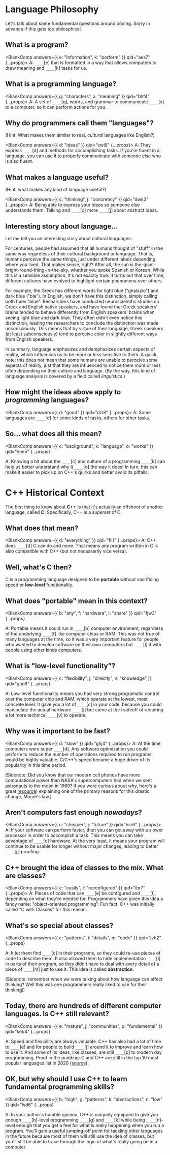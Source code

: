 
# Language Philosophy

Let's talk about some fundamental questions around coding. Sorry
in advance if this gets too philosphical.

## What is a program?

<BlankComp answers={{ e: "Information", k: "perform" }} qid="aes7" {...props}>
  A: `____`[e] that is formatted in a way that allows computers to draw meaning
  and `____`[k] tasks for us.
</BlankComp>

## What is a programming language?

<BlankComp answers={{ g: "characters", x: "meaning" }} qid="bhf4" {...props}>
  A: A set of `____`[g], words, and grammar to communicate `____`[x] to a
  computer, so it can perform actions for you.
</BlankComp>

## Why do programmers call them "languages"?

(Hint: What makes them similar to real, _cultural_ languages like English?)

<BlankComp answers={{ d: "ideas" }} qid="cwi9" {...props}>
  A: They express `____`[d] and methods for accomplishing tasks. If you're
  fluent in a language, you can use it to properly communicate with someone else
  who is also fluent.
</BlankComp>

## What makes a language useful?

(Hint: what makes any kind of language useful?)

<BlankComp answers={{ c: "thinking", j: "concretely" }} qid="dwk3" {...props}>
  A: Being able to express your ideas so someone else understands them. Talking
  and `____`[c] more `____`[j] about abstract ideas.
</BlankComp>

## Interesting story about language...

Let me tell you an interesting story about cultural languages:

For centuries, people had assumed that all humans thought of
"stuff" in the same way regardless of their cultural background
or language. That is, humans perceive the same things, just
under different labels depending where you lived. That makes
sense, right? After all, the sun is
the-giant-bright-round-thing-in-the-sky, whether you spoke
Spanish or Korean. While this is a sensible assumption, it's not
exactly true. It turns out that over time, different cultures
have evolved to highlight certain phenomena over others.

For example, the Greek has different words for light blue ("ghalazio") and dark
blue ("ble"). In English, we don't have this distinction, simply calling both
hues "blue". Researchers have conducted neuroscientific studies on Greek and
English native speakers, and have found that Greek speakers' brains tended to
behave differently from English speakers' brains when seeing light blue and dark
blue. They often didn't even notice this distinction, leading the researchers to
conclude the distinction was made unconsciously. This means that by virtue of
their language, Greek speakers (at least subconsciously) tend to perceive color
in slightly different ways from English speakers.

In summary, language emphasizes and demphasizes certain aspects of reality,
which influences us to be more or less sensitive to them. A quick note: this
does not mean that some humans are unable to perceive some aspects of reality,
just that they are influenced to notice them more or less often depending on
their culture and language. (By the way, this kind of language analysis is
covered by a field called _linguistics_.)

## How might the ideas above apply to _programming_ languages?

<BlankComp answers={{ d: "good" }} qid="dzi8" {...props}>
  A: Some languages are `____`[d] for some kinds of tasks, others for other
  tasks.
</BlankComp>

## So... what does all this mean?

<BlankComp
  answers={{ c: "background", k: "language", o: "works" }}
  qid="ene5"
  {...props}
>
  A: Knowing a bit about the `____`[c] and culture of a programming `____`[k]
  can help us better understand why it `____`[o] the way it does! In turn, this
  can make it easier to pick up on C++'s quirks and better avoid its pitfalls.
</BlankComp>

# C++ Historical Context

The first thing to know about **C++** is that it's actually an
offshoot of another language, called **C**. Specifically, C++ is a _superset_ of C.

## What does that mean?

<BlankComp answers={{ d: "everything" }} qid="fii1" {...props}>
  A: C++ does `____`[d] C can do and more. That means any program written in C
  is also compatible with C++ (but not necessarily vice versa).
</BlankComp>

## Well, what's C then?

C is a programming language designed to be **portable**
without sacrificing speed or **low-level** functionality.

## What does "portable" mean in this context?

<BlankComp
  answers={{ b: "any", f: "hardware", l: "share" }}
  qid="fjw3"
  {...props}
>
  A: Portable means it could run in `____`[b] computer environment, regardless
  of the underlying `____`[f] like computer chips or RAM. This was not true of
  many languages at the time, so it was a very important feature for people who
  wanted to develop software on their own computers but `____`[l] it with people
  using other kinds computers.
</BlankComp>

## What is "low-level functionality"?

<BlankComp
  answers={{ c: "flexibility", j: "directly", v: "knowledge" }}
  qid="gan8"
  {...props}
>
  A: Low-level functionality means you had very strong programatic control over
  the computer chip and RAM, which operate at the lowest, most concrete level.
  It gave you a lot of `____`[c] in your code, because you could manipulate the
  actual hardware `____`[j] but came at the tradeoff of requiring a lot more
  technical `____`[v] to operate.
</BlankComp>

## Why was it important to be fast?

<BlankComp answers={{ d: "slow" }} qid="ghj4" {...props}>
  A: At the time, computers were super `____`[d]. Any software optimization you
  could perform to reduce the number of operations required to run programs
  would be highly valuable. C/C++'s speed became a huge driver of its popularity
  in this time period.
</BlankComp>

(Sidenote: Did you know that our modern cell phones have more computational power
than NASA's supercomputers had when we sent astronauts to the moon in 1969? If you
were curious about _why_, here's a great
[resource](https://www.extremetech.com/extreme/210872-extremetech-explains-what-is-moores-law))
explaining one of the primary reasons for this drastic change, Moore's law.)

## Aren't computers fast enough _nowadays_?

<BlankComp answers={{ c: "cheaper", j: "future" }} qid="hsr6" {...props}>
  A: If your software can perform faster, then you can get away with a slower
  processor in order to accomplish a task. This means you can take advantage of
  `____`[c] hardware. At the very least, it means your program will continue to
  be usable for longer without major changes, leading to better
  `____`[j]-proofing.
</BlankComp>

## C++ brought the idea of **classes** to the mix. What are classes?

<BlankComp answers={{ e: "easily", l: "reconfigured" }} qid="ibr7" {...props}>
  A: Pieces of code that can `____`[e] be configured and `____`[l], depending on
  what they're needed for. Programmers have given this idea a fancy name:
  "object-oriented programming". Fun fact: C++ was initially called "C with
  Classes" for this reason.
</BlankComp>

## What's so special about classes?

<BlankComp
  answers={{ c: "patterns", i: "details", m: "code" }}
  qid="jvh2"
  {...props}
>
  A: It let them find `____`[c] in their programs, so they could re-use pieces
  of code to describe them. It also allowed them to hide implementation
  `____`[i] in parts of their program, so they didn't have to deal with every
  detail of a piece of `____`[m] just to use it. This idea is called
  **abstraction**.
</BlankComp>

(Sidenote: remember when we were talking about how language
can affect thinking? Well this was one programmers really liked to use for
their thinking!)

## Today, there are hundreds of different computer languages. Is C++ still relevant?

<BlankComp
  answers={{ e: "mature", j: "communities", p: "fundamental" }}
  qid="keb4"
  {...props}
>
  A: Speed and flexibility are always valuable. C++ has also had a lot of time
  to `____`[e] and for people to build `____`[j] around it to improve and learn
  how to use it. And some of its ideas, like classes, are still `____`[p] to
  modern day programming. Proof in the pudding: C and C++ are still in the top
  10 most popular languages list in 2020
  ([source](https://www.cleveroad.com/blog/programming-languages-ranking)).
</BlankComp>

## OK, but why should I use C++ to learn fundamental programming skills?

<BlankComp
  answers={{ b: "high", g: "patterns", k: "abstractions", n: "low" }}
  qid="lvd6"
  {...props}
>
  A: In your author's humble opinion, C++ is uniquely equipped to give you
  enough `____`[b]-level programming `____`[g] and `____`[k] while being
  `____`[n]-level enough that you get a feel for what is really happening when
  you run a program. You'll gain a useful jumping-off point for tackling other
  languages in the future because most of them will still use the idea of
  classes, but you'll still be able to trace through the logic of what's really
  going on in a computer.
</BlankComp>
